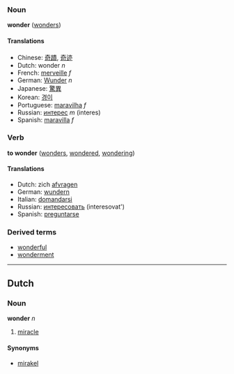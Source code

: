 ===Noun===
'''wonder''' ([[wonders]])

====Translations====
*Chinese: [[奇蹟]], [[奇迹]]
*Dutch: wonder ''n''
*French: [[merveille]] ''f''
*German: [[Wunder]] ''n''
*Japanese: [[驚異]]
*Korean: [[경이]]
*Portuguese: [[maravilha]] ''f''
*Russian: [[интерес]] ''m'' (interes)
*Spanish: [[maravilla]] ''f''

===Verb===
'''to wonder''' ([[wonders]], [[wondered]], [[wondering]])

====Translations====
*Dutch: zich [[afvragen]]
*German: [[wundern]]
*Italian: [[domandarsi]]
*Russian: [[интересовать]] (interesovat')
*Spanish: [[preguntarse]]

===Derived terms===
*[[wonderful]]
*[[wonderment]]

----
==Dutch==
===Noun===
'''wonder''' ''n''

# [[miracle]]

====Synonyms====
*[[mirakel]]